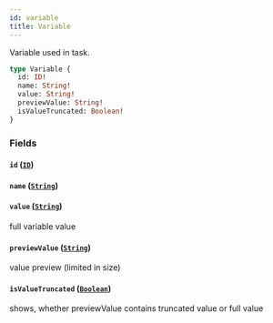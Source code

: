 ```yaml
---
id: variable
title: Variable
---
```


Variable used in task.

```graphql
type Variable {
  id: ID!
  name: String!
  value: String!
  previewValue: String!
  isValueTruncated: Boolean!
}
```

### Fields

#### `id` ([`ID`](/docs/apis-tools/tasklist-api/scalars/id))

#### `name` ([`String`](/docs/apis-tools/tasklist-api/scalars/string))

#### `value` ([`String`](/docs/apis-tools/tasklist-api/scalars/string))

full variable value

#### `previewValue` ([`String`](/docs/apis-tools/tasklist-api/scalars/string))

value preview (limited in size)

#### `isValueTruncated` ([`Boolean`](/docs/apis-tools/tasklist-api/scalars/boolean))

shows, whether previewValue contains truncated value or full value
